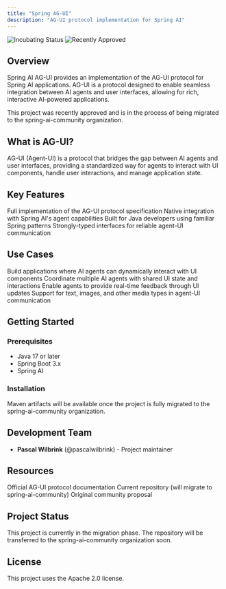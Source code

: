 ```yaml
---
title: "Spring AG-UI"
description: "AG-UI protocol implementation for Spring AI"
---
```


<img
  src="https://img.shields.io/badge/Status-Incubating-blue"
  alt="Incubating Status"
/>
<img
  src="https://img.shields.io/badge/Recently_Approved-✓-green"
  alt="Recently Approved"
/>

## Overview

Spring AI AG-UI provides an implementation of the AG-UI protocol for Spring AI applications. AG-UI is a protocol designed to enable seamless integration between AI agents and user interfaces, allowing for rich, interactive AI-powered applications.

<Note>
This project was recently approved and is in the process of being migrated to the spring-ai-community organization.
</Note>

## What is AG-UI?

AG-UI (Agent-UI) is a protocol that bridges the gap between AI agents and user interfaces, providing a standardized way for agents to interact with UI components, handle user interactions, and manage application state.

## Key Features

<CardGroup cols={2}>
  <Card title="Protocol Implementation" icon="handshake">
    Full implementation of the AG-UI protocol specification
  </Card>
  <Card title="Spring AI Integration" icon="leaf">
    Native integration with Spring AI's agent capabilities
  </Card>
  <Card title="Java-First" icon="mug-hot">
    Built for Java developers using familiar Spring patterns
  </Card>
  <Card title="Type Safety" icon="shield-check">
    Strongly-typed interfaces for reliable agent-UI communication
  </Card>
</CardGroup>

## Use Cases

<Steps>
  <Step title="Interactive AI Applications">
    Build applications where AI agents can dynamically interact with UI components
  </Step>
  <Step title="Agent Orchestration">
    Coordinate multiple AI agents with shared UI state and interactions
  </Step>
  <Step title="Real-time Updates">
    Enable agents to provide real-time feedback through UI updates
  </Step>
  <Step title="Multi-modal Interfaces">
    Support for text, images, and other media types in agent-UI communication
  </Step>
</Steps>

## Getting Started

### Prerequisites

- Java 17 or later
- Spring Boot 3.x
- Spring AI

### Installation

<Note>
Maven artifacts will be available once the project is fully migrated to the spring-ai-community organization.
</Note>

## Development Team

- **Pascal Wilbrink** (@pascalwilbrink) - Project maintainer

## Resources

<CardGroup cols={2}>
  <Card
    title="AG-UI Documentation"
    icon="book"
    href="https://docs.ag-ui.com/"
  >
    Official AG-UI protocol documentation
  </Card>
  <Card
    title="GitHub Repository"
    icon="github"
    href="https://github.com/workm8/ag-ui-4j"
  >
    Current repository (will migrate to spring-ai-community)
  </Card>
  <Card
    title="Project Proposal"
    icon="file-lines"
    href="https://github.com/spring-ai-community/community/issues/15"
  >
    Original community proposal
  </Card>
</CardGroup>

## Project Status

<Warning>
This project is currently in the migration phase. The repository will be transferred to the spring-ai-community organization soon.
</Warning>

## License

This project uses the Apache 2.0 license.
